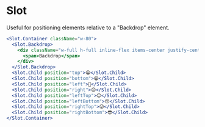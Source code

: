 

<Meta of={ComponentStories} />


# Slot

Useful for positioning elements relative to a "Backdrop" element.

```jsx
<Slot.Container className="w-80">
  <Slot.Backdrop>
    <div className="w-full h-full inline-flex items-center justify-center">
      <span>Backdrop</span>
    </div>
  </Slot.Backdrop>
  <Slot.Child position="top">😀</Slot.Child>
  <Slot.Child position="bottom">😁</Slot.Child>
  <Slot.Child position="left">🤨</Slot.Child>
  <Slot.Child position="right">😊</Slot.Child>
  <Slot.Child position="leftTop">😌</Slot.Child>
  <Slot.Child position="leftBottom">😚</Slot.Child>
  <Slot.Child position="rightTop">😜</Slot.Child>
  <Slot.Child position="rightBottom">😎</Slot.Child>
</Slot.Container>
```